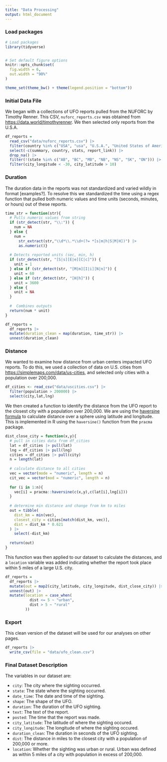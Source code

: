 ```yaml
---
title: "Data Processing"
output: html_document
---
```

### Load packages
```r
# Load packages
library(tidyverse)


# Set default figure options
knitr::opts_chunk$set(
  fig.width = 6,
  out.width = "90%"
)

theme_set(theme_bw() + theme(legend.position = "bottom"))

```

### Initial Data File
We began with a collections of UFO reports pulled from the NUFORC by Timothy Renner. This CSV, `nuforc_reports.csv` was obtained from [https://data.world/timothyrenner](https://data.world/timothyrenner). We then selected only reports from the U.S.A.

```r
df_reports = 
  read_csv("data/nuforc_reports.csv") |> 
  filter(country %in% c("USA", "usa", "U.S.A.", "United States of America")) |> 
  select(-c(summary, country, stats, report_link)) |> 
  drop_na() |> 
  filter(!(state %in% c("AB", "BC", "MB", "NB", "NS", "SK", "ON"))) |> 
  filter(city_longitude < -30, city_latitude > 10)
```

### Duration
The duration data in the reports was not standardized and varied wildly in format [examples?]. To resolve this we standardized the time using a regex function that pulled both numeric values and time units (seconds, minutes, or hours) out of these reports.

<!-- Should still find a way to handle the "-" times, e.g. "10-15 seconds" -->
<!-- Also doesn't work for decimal times -->
```r
time_str = function(str){
  # Pulls numeric values from string
  if (str_detect(str, "\\:")) {
    num = NA
  } else {
    num = 
      str_extract(str,"\\d*\\.*\\d+(?= *[s|m|h|S|M|H])") |> 
      as.numeric()}
  
  # Detects reported units (sec, min, h)
  if (str_detect(str, "[S|s][E|e][C|c]")) {
    unit = 1
  } else if (str_detect(str, "[M|m][I|i][N|n]")) {
    unit = 60
  } else if (str_detect(str, "[H|h]")) {
    unit = 3600
  } else {
    unit = NA
  }
  
  #  Combines outputs
  return(num * unit)
}
```

```r
df_reports = 
  df_reports |> 
  mutate(duration_clean = map(duration, time_str)) |> 
  unnest(duration_clean)
```


### Distance
We wanted to examine how distance from urban centers impacted UFO reports. To do this, we used a collection of data on U.S. cities from [https://simplemaps.com/data/us-cities](https://simplemaps.com/data/us-cities), and selected only cities with a population over 200,000.
```r
df_cities <- read_csv("data/uscities.csv") |>
  filter(population > 200000) |> 
  select(city,lat,lng)
```

We then created a function to identify the distance from the UFO report to the closest city with a population over 200,000. We are using the [haversine formula](https://en.wikipedia.org/wiki/Haversine_formula) to calculate distance over a sphere using latitude and longitude. This is implemented in R using the `haversine()` function from the `pracma` package.

```r
dist_close_city = function(x,y){
  # pull in cities data from df_cities
  lat = df_cities |> pull(lat)
  lng = df_cities |> pull(lng)
  cities = df_cities |> pull(city)
  n = length(lat)
  
  # calculate distance to all cities
  vec = vector(mode = "numeric", length = n)
  cit_vec = vector(mod = "numeric", length = n)
  
  for (i in 1:n){
    vec[i] = pracma::haversine(c(x,y),c(lat[i],lng[i]))
  }
  
  # determine min distance and change from km to miles
  out = tibble(
    dist_km = min(vec),
    closest_city = cities[match(dist_km, vec)],
    dist = dist_km * 0.621
  ) |> 
    select(-dist_km)
  
  return(out)
}
```

This function was then applied to our dataset to calculate the distances, and a `location` variable was added indicating whether the report took place within 5 miles of a large U.S. city.
```r
df_reports =
  df_reports |> 
  mutate(out = map2(city_latitude, city_longitude, dist_close_city)) |> 
  unnest(out) |> 
  mutate(location = case_when(
           dist <= 5 ~ "urban",
           dist > 5 ~ "rural"
         )) 
```

### Export
This clean version of the dataset will be used for our analyses on other pages. 
```r
df_reports |> 
  write_csv(file = "data/ufo_clean.csv")
```

### Final Dataset Description
The variables in our dataset are:

* `city`: The city where the sighting occurred.
* `state`: The state where the sighting occurred.
* `date_time`: The date and time of the sighting.
* `shape`: The shape of the UFO.
* `duration`: The duration of the UFO sighting.
* `text`: The text of the report.
* `posted`: The time that the report was made.
* `city_latitude`: The latitude of where the sighting occured.
* `city_longitude`: The longitude of where the sighting occured.
* `duration_clean`: The duration in seconds of the UFO sighting.
* `dist`: The distance in miles to the closest city with a population of 200,000 or more.
* `location`: Whether the sighting was urban or rural. Urban was defined as within 5 miles of a city with population in excess of 200,000.
